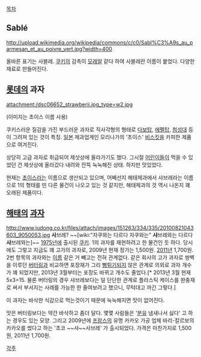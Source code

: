 [[목차]]
== Sablé ==
http://upload.wikimedia.org/wikipedia/commons/c/c0/Sabl%C3%A9s_au_parmesan_et_au_poivre_vert.jpg?width=400

올바른 표기는 사블레. [[쿠키]]의 감촉이 [[모래]]알 같다 하여 사블레란 이름이 붙었다.
다양한 재료로 만들어진다.

== [[롯데]]의 과자 ==
attachment:/dsc06652_strawberii.jpg_type=w2.jpg

(이미지는 초이스 이름 사용)

쿠키스러운 질감을 가진 부드러운 과자로 직사각형의 형태로 [[다보탑]], [[에펠탑]], [[첨성대]] 등이 그려져 있는 것이 특징. [[일본]] 제과업계인 모리나가의 '초이스' [[비스킷]]을 카피한 제품으로 여겨진다.

상당히 고급 과자로 취급되어 제삿상에 올라가기도 했다. 그시절 [[어린이]]들이 먹을 수 있었던 건 제삿상에 올라갔다 내려와 잔뜩 눅눅해진 상태. 하지만 맛있었다.

현재는 [[초이스]]라는 이름으로 생산되고 있으며, 어쩨선지 해태제과에서 샤브레라는 이름으로 1의 형태를 띤 다른 물건이 나오고 있는 것 같지만, 해태제과의 것 역시 나온지 꽤 오래된 제품이다.

== [[해태]]의 [[과자]] ==
http://www.judong.co.kr/files/attach/images/151263/334/335/20100821043603_9050053.jpg
'''사'''브레? ~~[wiki:"자쿠와는 다르다 자쿠와는" '''샤'''브레와는 다르다 '''샤'''브레와는]~~
[[1975년]]에 출시된 [[쿠키]]. 1의 과자를 재현하려고 한 물건인 듯 하다. 당시에도 그렇고 지금도 꽤 고가의 과자로, 2009년 현재 정가는 1,500원. [[2011년]] 1,700원. 2번 항목의 과자와는 [[이름]] 같은 거 빼고는 전혀 관계없다. 같은 회사의 고가 과자로 쌍벽을 이루던 [[버터링]]과 비교하면 포장재가 그리 [[뻥튀기]]되지 않은 관계로 의외로 과자 개수가 꽤 되었지만, 2013년 3월부터는 포장도 바뀌고 개수도 줄었다.[* 2013년 3월 현재 5x3=15. 물론 버터링의 경우 샤브레보다는 덜 단단한 관계로 플라스틱 케이스를 완충재로 써서 부서지는 사례를 가능한 한 줄여보려고 했으니, 무턱대고 까긴 그렇다.]

이 과자는 바삭한 식감으로 먹는것이기 때문에 눅눅해지면 맛이 없어진다.

맛은 버터링보다는 약간 바삭하고 좀더 달다. 몇몇 사람들은 '[[분유]] 냄새나서 싫다' 고 하는 경우도 있는 모양. 그리고 2009년에 [[프랑스]]의 유명 카카오 가공 업체 바리-칼르보의 카카오를 썼다고 하는 '초코 ~~샤~~사브레' 가 출시되었다. 가격은 마찬가지로 1,500원, 2011년 1,700원.

[[각주]]
